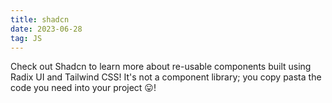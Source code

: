 ```yaml
---
title: shadcn
date: 2023-06-28
tag: JS
---
```


Check out <TextLink href="https://ui.shadcn.com/docs">Shadcn</TextLink> to learn more about re-usable components 
built using Radix UI and Tailwind CSS! It's not a component library; you copy pasta the code you need 
into your project 😛!
